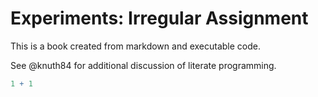 # Experiments: Irregular Assignment

This is a book created from markdown and executable code.

See @knuth84 for additional discussion of literate programming.

```r
1 + 1
```
